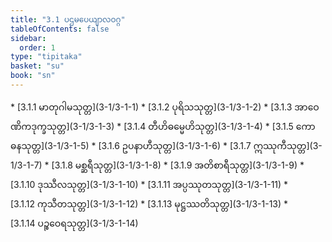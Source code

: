 ```yaml
---
title: "3.1 ပဌမပေယျာလဝဂ္ဂ"
tableOfContents: false
sidebar:
  order: 1
type: "tipitaka"
basket: "su"
book: "sn"
---
```



<DynamicBreadcrumb />



<TableOfContents book="sn" section="3.1">
* [3.1.1 မာတုဂါမသုတ္တ](3-1/3-1-1)
* [3.1.2 ပုရိသသုတ္တ](3-1/3-1-2)
* [3.1.3 အာဝေဏိကဒုက္ခသုတ္တ](3-1/3-1-3)
* [3.1.4 တီဟိဓမ္မေဟိသုတ္တ](3-1/3-1-4)
* [3.1.5 ကောဓနသုတ္တ](3-1/3-1-5)
* [3.1.6 ဥပနာဟီသုတ္တ](3-1/3-1-6)
* [3.1.7 ဣဿုကီသုတ္တ](3-1/3-1-7)
* [3.1.8 မစ္ဆရီသုတ္တ](3-1/3-1-8)
* [3.1.9 အတိစာရီသုတ္တ](3-1/3-1-9)
* [3.1.10 ဒုဿီလသုတ္တ](3-1/3-1-10)
* [3.1.11 အပ္ပဿုတသုတ္တ](3-1/3-1-11)
* [3.1.12 ကုသီတသုတ္တ](3-1/3-1-12)
* [3.1.13 မုဋ္ဌဿတိသုတ္တ](3-1/3-1-13)
* [3.1.14 ပဉ္စဝေရသုတ္တ](3-1/3-1-14)
</TableOfContents>